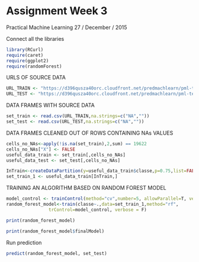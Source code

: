 # Assignment Week 3
Practical Machine Learning
27 / December / 2015

Connect all the libraries
```r
library(RCurl)
require(caret)
require(ggplot2)
require(randomForest)
```

URLS OF SOURCE DATA
```r
URL_TRAIN <- "https://d396qusza40orc.cloudfront.net/predmachlearn/pml-training.csv"
URL_TEST <- "https://d396qusza40orc.cloudfront.net/predmachlearn/pml-testing.csv"
```

DATA FRAMES WITH SOURCE DATA
```r
set_train <- read.csv(URL_TRAIN,na.strings=c("NA",""))
set_test <- read.csv(URL_TEST,na.strings=c("NA",""))
```

DATA FRAMES CLEANED OUT OF ROWS CONTAINING NAs VALUES
```r
cells_no_NAs<-apply(!is.na(set_train),2,sum) == 19622
cells_no_NAs["X"] <- FALSE
useful_data_train <- set_train[,cells_no_NAs]
useful_data_test <- set_test[,cells_no_NAs]

InTrain<-createDataPartition(y=useful_data_train$classe,p=0.75,list=FALSE)
set_train_1 <- useful_data_train[InTrain,]
```

TRAINING AN ALGORITHM BASED ON RANDOM FOREST MODEL
```r
model_control <- trainControl(method="cv",number=5, allowParallel=T, verbose=T)
random_forest_model<-train(classe~.,data=set_train_1,method="rf",
                trControl=model_control, verbose = F)
```

```r
print(random_forest_model)
```

```r
print(random_forest_model$finalModel)
```

Run prediction
```r
predict(random_forest_model, set_test)
```
